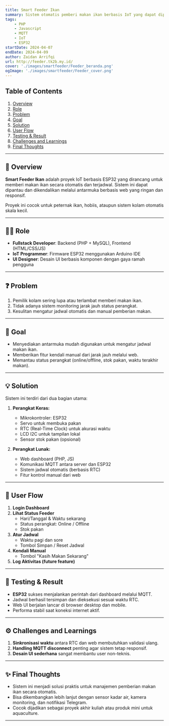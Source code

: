 ```yaml
---
title: Smart Feeder Ikan
summary: Sistem otomatis pemberi makan ikan berbasis IoT yang dapat dipantau dan dikendalikan melalui antarmuka web. Menggunakan ESP32, sensor, dan integrasi MQTT untuk kontrol dan monitoring waktu nyata.
tags:
    - PHP
    - Javascript
    - MQTT
    - IoT
    - ESP32
startDate: 2024-04-07
endDate: 2024-04-09
author: Zaidan Arrifqi
url: http://feeder.tk2b.my.id/
cover: './images/smartfeeder/Feeder_beranda.png'
ogImage: './images/smartfeeder/Feeder_cover.png'
---
```


<div id="top" name="top"></div>

## Table of Contents
1. [Overview](#overview)
2. [Role](#role)
3. [Problem](#problem)
4. [Goal](#goal)
5. [Solution](#solution)
6. [User Flow](#user-flow)
7. [Testing & Result](#testing--result)
8. [Challenges and Learnings](#challenges-and-learnings)
9. [Final Thoughts](#final-thoughts)

---

## 📱 Overview
**Smart Feeder Ikan** adalah proyek IoT berbasis ESP32 yang dirancang untuk memberi makan ikan secara otomatis dan terjadwal. Sistem ini dapat dipantau dan dikendalikan melalui antarmuka berbasis web yang ringan dan responsif.

Proyek ini cocok untuk peternak ikan, hobiis, ataupun sistem kolam otomatis skala kecil.

---

## 👨‍💻 Role
- **Fullstack Developer**: Backend (PHP + MySQL), Frontend (HTML/CSS/JS)
- **IoT Programmer**: Firmware ESP32 menggunakan Arduino IDE
- **UI Designer**: Desain UI berbasis komponen dengan gaya ramah pengguna

---

## ❓ Problem
1. Pemilik kolam sering lupa atau terlambat memberi makan ikan.
2. Tidak adanya sistem monitoring jarak jauh status perangkat.
3. Kesulitan mengatur jadwal otomatis dan manual pemberian makan.

---

## 🎯 Goal
- Menyediakan antarmuka mudah digunakan untuk mengatur jadwal makan ikan.
- Memberikan fitur kendali manual dari jarak jauh melalui web.
- Memantau status perangkat (online/offline, stok pakan, waktu terakhir makan).

---

## 💡 Solution
Sistem ini terdiri dari dua bagian utama:

1. **Perangkat Keras:**
   - Mikrokontroler: ESP32
   - Servo untuk membuka pakan
   - RTC (Real-Time Clock) untuk akurasi waktu
   - LCD I2C untuk tampilan lokal
   - Sensor stok pakan (opsional)

2. **Perangkat Lunak:**
   - Web dashboard (PHP, JS)
   - Komunikasi MQTT antara server dan ESP32
   - Sistem jadwal otomatis (berbasis RTC)
   - Fitur kontrol manual dari web

---

## 🔄 User Flow
1. **Login Dashboard**
2. **Lihat Status Feeder**
   - Hari/Tanggal & Waktu sekarang
   - Status perangkat: Online / Offline
   - Stok pakan
3. **Atur Jadwal**
   - Waktu pagi dan sore
   - Tombol Simpan / Reset Jadwal
4. **Kendali Manual**
   - Tombol "Kasih Makan Sekarang"
5. **Log Aktivitas (future feature)**

---

## 🧪 Testing & Result
- **ESP32** sukses menjalankan perintah dari dashboard melalui MQTT.
- Jadwal berhasil tersimpan dan dieksekusi sesuai waktu RTC.
- Web UI berjalan lancar di browser desktop dan mobile.
- Performa stabil saat koneksi internet aktif.

---

## ⚙️ Challenges and Learnings
1. **Sinkronisasi waktu** antara RTC dan web membutuhkan validasi ulang.
2. **Handling MQTT disconnect** penting agar sistem tetap responsif.
3. **Desain UI sederhana** sangat membantu user non-teknis.

---

## ✨ Final Thoughts
- Sistem ini menjadi solusi praktis untuk manajemen pemberian makan ikan secara otomatis.
- Bisa dikembangkan lebih lanjut dengan sensor kadar air, kamera monitoring, dan notifikasi Telegram.
- Cocok dijadikan sebagai proyek akhir kuliah atau produk mini untuk aquaculture.

---